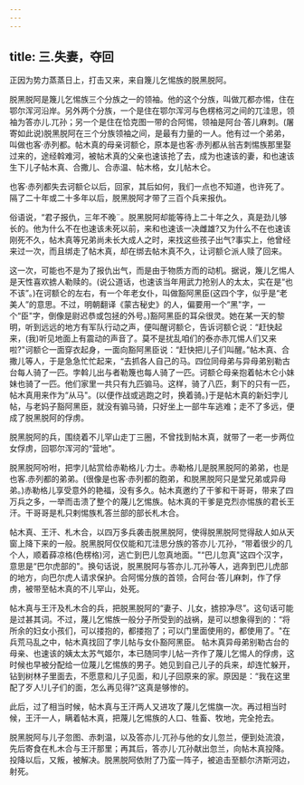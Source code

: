 ```yaml
---
---
---
```

title: 三.失妻，夺回
---



正因为势力蒸蒸日上，打击又来，来自篾儿乞惕族的脱黑脱阿。

脱黑脱阿是篾儿乞惕族三个分族之一的领袖。他的这个分族，叫做兀都亦惕，住在鄂尔浑河沿岸。另外两个分族，一个是住在鄂尔浑河与色楞格河之间的兀洼思，领袖为答亦儿.兀孙；另一个是住在恰克图一带的合阿惕，领袖是阿台·答儿麻刺。(屠寄如此说)脱黑脱阿在三个分族领袖之间，是最有力量的一人。他有过一个弟弟，叫做也客·赤列都。帖木真的母亲诃额仑，原本是也客·赤列都从翁吉刺惕族那里娶过来的，途经斡难河，被帖术真的父亲也速该抢了去，成为也速该的妻，和也速该生下儿子帖木真、合撒儿、合赤温、帖木格，女儿帖木仑。

也客·赤列都失去诃额仑以后，回家，其后如何，我们一点也不知道，也许死了。隔了二十年或二十多年以后，脱黑脱阿才带了三百个兵来报仇。

俗语说，“君子报仇，三年不晚¨。脱黑脱阿却能等待上二十年之久，真是劲儿够长的。他为什么不在也速该未死以前，来和也速该一决雌雄?又为什么不在也速该刚死不久，帖木真等兄弟尚未长大成人之时，来找这些孩子出气?事实上，他曾经来过一次，而且绑走了帖木真，却在绑去帖木真不久，让诃额仑派人赎了回来。

这一次，可能也不是为了报仇出气，而是由于物质方而的动机。据说，篾儿乞惕人是天性喜欢掳人勒赎的。(说公道话，也速该当年用武力抢别人的太太，实在是“也不该”。)在诃额仑的左右，有一个年老女仆，叫做豁阿黑臣(这四个字，似乎是“老美人”的意思。不过，明朝翻译《蒙古秘史》的人，偏要用一个“黑"字，一个“臣"字，倒像是尉迟恭或包拯的外号。)豁阿黑臣的耳朵很灵。她在某一天的黎明，听到远远的地方有军队行动之声，便叫醒诃额仑，告诉诃额仑说：“赶快起来，(我)听见地面上有震动的声音了。莫不是扰乱咱们的泰亦赤兀惕人们又来啦?"诃额仑一面穿衣起身，一面向豁阿黑臣说：“赶快把儿子们叫醒。”帖木真、合撒儿等人，于是急急忙忙起来，“去抓各人自己的马。四位同母弟与异母弟别勒古台每人骑了一匹。孛斡儿出与者勒篾也每人骑了一匹。诃额仑母亲抱着帖木仑小妹妹也骑了一匹。他们家里一共只有九匹骟马。这样，骑了八匹，剩下的只有一匹，帖木真用来作为“从马"。(以便作战或逃跑之时，换着骑。)于是帖木真的新妇孛儿帖，与老妈子豁阿黑臣，就没有骟马骑，只好坐上一部牛车逃难；走不了多远，便成了脱黑脱阿的俘虏。

脱黑脱阿的兵，围绕着不儿罕山走丁三圈，不曾找到帖木真，就带了一老一步两位女俘虏，回鄂尔浑河的“营地"。

脱黑脱阿吩咐，把孛儿帖赏给赤勒格儿·力士。赤勒格儿是脱黑脱阿的弟弟，也是也客.赤列都的弟弟。(很像是也客·赤列都的胞弟，和脱黑脱阿只是堂兄弟或异母弟。)赤勒格儿享受意外的艳福，没有多久。帖木真邀约了干爹和干哥哥，带来了四万兵之多，一举而击溃了整个的蔑儿乞惕族。帖木真的干爹是克烈亦惕族的君长王汗。干哥哥是札只剌惕族札答兰部的部长札木合。

帖木真、王汗、札木合，以四万多兵袭击脱黑脱阿，使得脱黑脱阿觉得敌人如从天窗上降下来的一般。脱黑脱阿仅仅能和兀洼思分族的答亦儿·兀孙，“带着很少的几个人，顺着薛凉格(色楞格)河，逃亡到巴儿忽真地面。"“巴儿忽真"这四个汉字，意思是“巴尔虎部的"。换句话说，脱黑脱阿与答亦儿.兀孙等人，逃奔到巴儿虎部的地方，向巴尔虎人请求保护。合阿惕分族的首领，合阿台·答儿麻刺，作了俘虏，被带至帖木真的不儿罕山，处死。

帖木真与王汗及札木合的兵，把脱黑脱阿的“妻子、儿女，掳掠净尽”。这句话可能是过甚其词。不过，蔑儿乞惕族一般分子所受到的战祸，是可以想象得到的：“将所余的妇女小孩们，可以搂抱的，都搂抱了；可以门里面使用的，都使用了。"在兵荒马乱之中，帖木真找回了孛儿帖与女仆豁阿黑臣。 帖木真异母弟别勒古台的母亲、也速该的姨太太苏气姬尔，本已随同孛儿帖一齐作了蔑儿乞惕人的俘虏，这时候也早被分配给一位蔑儿乞惕族的男子。她见到自己儿子的兵来，却连忙躲开，钻到树林子里面去，不愿意和儿子见面，和儿子回原来的家。原因是：“我在这里配了歹人!儿子们的面，怎么再见得?”这真是够惨的。

此后，过了相当时候，帖木真与王汗两人又进攻了蔑儿乞惕旗一次。再过相当时候，王汗一人，瞒着帖木真，把蔑儿乞惕族的人口、牲畜、牧地，完全抢去。

脱黑脱阿与儿子忽图、赤刺温，以及答亦儿·兀孙与他的女儿忽兰，便到处流浪，先后寄食在札木合与王汗那里；再其后，答亦儿·兀孙献出忽兰，向帖木真投降。投降以后，又叛，被解决。脱黑脱阿依附了乃蛮一阵子，被追击至额尔济斯河边，射死。